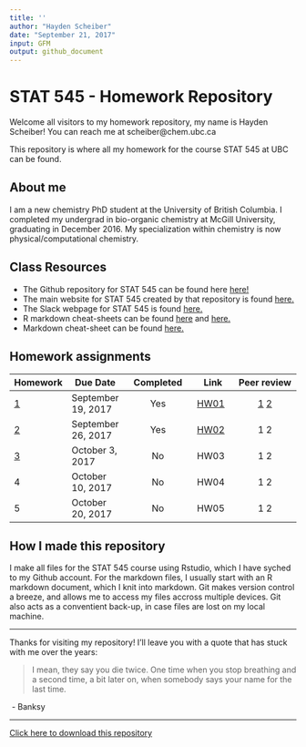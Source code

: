 ```yaml
---
title: ''
author: "Hayden Scheiber"
date: "September 21, 2017"
input: GFM
output: github_document
---
```


# STAT 545 - Homework Repository

Welcome all visitors to my homework repository, my name is Hayden Scheiber! You can reach me at scheiber@chem.ubc.ca

This repository is where all my homework for the course STAT 545 at UBC can be found.

## About me
I am a new chemistry PhD student at the University of British Columbia. I completed my undergrad in bio-organic chemistry at McGill University, graduating in December 2016.
My specialization within chemistry is now physical/computational chemistry. 

## Class Resources
- The Github repository for STAT 545 can be found here [here!](https://github.com/STAT545-UBC/STAT545-UBC.github.io.git "STAT 545 Respoitory")
- The main website for STAT 545 created by that repository is found [here.](http://stat545.com/ "STAT 545 Main Webpage")
- The Slack webpage for STAT 545 is found [here.](https://stat545-2017.slack.com "STAT 545 Slack Webpage")
- R markdown cheat-sheets can be found [here](https://www.rstudio.com/wp-content/uploads/2015/02/rmarkdown-cheatsheet.pdf "Cheat-sheet 1") and [here.](https://www.rstudio.com/wp-content/uploads/2016/03/rmarkdown-cheatsheet-2.0.pdf "Cheat sheet 2")
- Markdown cheat-sheet can be found [here.](https://github.com/adam-p/markdown-here/wiki/Markdown-Cheatsheet "Markdown Cheat-sheet")

## Homework assignments

| Homework | Due Date | Completed | Link | Peer review |
| --- | --- | :---: | --- | :---: |
| [1](http://stat545.com/hw01_edit-README.html) | September 19, 2017 | Yes | [HW01](/hw01/README.md "Homework 1") | [1](https://github.com/Maria815/STAT545-hw01-guo-maria) [2](https://github.com/sepkamal/STAT545-hw01-kamal-sepehr) |
| [2](http://stat545.com/hw02_explore-gapminder-dplyr.html) | September 26, 2017 | Yes | [HW02](/hw02/README.md "Homework 2") | 1 2 |
| [3](http://stat545.com/hw03_dplyr-and-more-ggplot2.html) | October 3, 2017 | No | HW03 | 1 2 |
| 4 | October 10, 2017 | No | HW04 | 1 2 |
| 5 | October 20, 2017 | No | HW05 | 1 2 |

## How I made this repository
I make all files for the STAT 545 course using Rstudio, which I have syched to my Github account. For the markdown files, I usually start with an R markdown document, which I knit into markdown. Git makes version control a breeze, and allows me to access my files accross multiple devices. Git also acts as a conventient back-up, in case files are lost on my local machine.

---

Thanks for visiting my repository! I'll leave you with a quote that has stuck with me over the years:

> I mean, they say you die twice. One time when you stop breathing and a second 
time, a bit later on, when somebody says your name for the last time.

\ - Banksy

---

[Click here to download this repository](https://github.com/HScheiber/STAT545-hw-Scheiber-Hayden/archive/master.zip "Download")